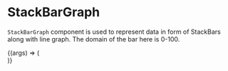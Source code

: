 
<Meta title="Lab/StackBarGraph" component={StackBar} />

# StackBarGraph

`StackBarGraph` component is used to represent data
in form of StackBars along with line graph. The domain
of the bar here is 0-100.

<Canvas>
  <Story
    name="Default"
    args={{
      openSeries: openSeries,
      barSeries: barData,
      unit: "%",
      yLabel: "Chaos",
      yLabelOffset: 35,
      handleBarClick: testHandleBarClick,
    }}
  >
    {(args) => (
      <div style={{ width: "60rem", height: "25rem" }}>
        <StackBar {...args} />
      </div>
    )}
  </Story>
</Canvas>

<ArgsTable of={StackBar} />
